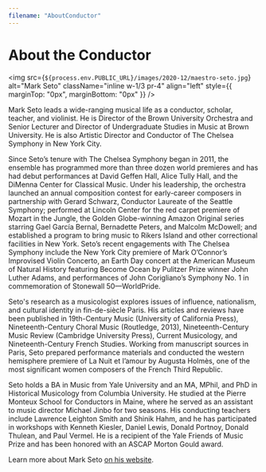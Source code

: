 ```yaml
---
filename: "AboutConductor"
---
```


# About the Conductor

<img
  src={`${process.env.PUBLIC_URL}/images/2020-12/maestro-seto.jpg`}
  alt="Mark Seto"
  className="inline w-1/3 pr-4"
  align="left"
  style={{ marginTop: "0px", marginBottom: "0px" }}
/>

Mark Seto leads a wide-ranging musical life as a conductor, scholar, teacher, and violinist. He is Director of the Brown University Orchestra and Senior Lecturer and Director of Undergraduate Studies in Music at Brown University. He is also Artistic Director and Conductor of The Chelsea Symphony in New York City. 
 
Since Seto’s tenure with The Chelsea Symphony began in 2011, the ensemble has programmed more than three dozen world premieres and has had debut performances at David Geffen Hall, Alice Tully Hall, and the DiMenna Center for Classical Music. Under his leadership, the orchestra launched an annual composition contest for early-career composers in partnership with Gerard Schwarz, Conductor Laureate of the Seattle Symphony; performed at Lincoln Center for the red carpet premiere of Mozart in the Jungle, the Golden Globe-winning Amazon Original series starring Gael García Bernal, Bernadette Peters, and Malcolm McDowell; and established a program to bring music to Rikers Island and other correctional facilities in New York. Seto’s recent engagements with The Chelsea Symphony include the New York City premiere of Mark O’Connor’s Improvised Violin Concerto, an Earth Day concert at the American Museum of Natural History featuring Become Ocean by Pulitzer Prize winner John Luther Adams, and performances of John Corigliano’s Symphony No. 1 in commemoration of Stonewall 50—WorldPride.

Seto's research as a musicologist explores issues of influence, nationalism, and cultural identity in fin-de-siècle Paris. His articles and reviews have been published in 19th-Century Music (University of California Press), Nineteenth-Century Choral Music (Routledge, 2013), Nineteenth-Century Music Review (Cambridge University Press), Current Musicology, and Nineteenth-Century French Studies. Working from manuscript sources in Paris, Seto prepared performance materials and conducted the western hemisphere premiere of La Nuit et l’amour by Augusta Holmès, one of the most significant women composers of the French Third Republic.

Seto holds a BA in Music from Yale University and an MA, MPhil, and PhD in Historical Musicology from Columbia University. He studied at the Pierre Monteux School for Conductors in Maine, where he served as an assistant to music director Michael Jinbo for two seasons. His conducting teachers include Lawrence Leighton Smith and Shinik Hahm, and he has participated in workshops with Kenneth Kiesler, Daniel Lewis, Donald Portnoy, Donald Thulean, and Paul Vermel. He is a recipient of the Yale Friends of Music Prize and has been honored with an ASCAP Morton Gould award.

Learn more about Mark Seto [on his website](https://www.markseto.com/about).
